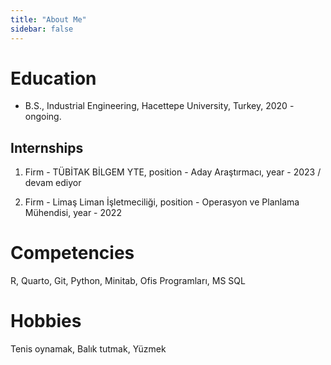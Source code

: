 ```yaml
---
title: "About Me"
sidebar: false 
---
```


# Education

-   B.S., Industrial Engineering, Hacettepe University, Turkey, 2020 - ongoing.

## Internships

1.  Firm - TÜBİTAK BİLGEM YTE, position - Aday Araştırmacı, year - 2023 / devam ediyor

2.  Firm - Limaş Liman İşletmeciliği, position - Operasyon ve Planlama Mühendisi, year - 2022

# Competencies

R, Quarto, Git, Python, Minitab, Ofis Programları, MS SQL

# Hobbies

Tenis oynamak, Balık tutmak, Yüzmek
